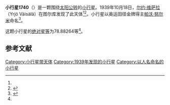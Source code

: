 {{Infobox planet
| bgcolour = #FFFFC0
| name = 1740 Paavo Nurmi
| symbol = 
| image = 
| caption = 
| discovery = yes
| discovery_ref = 
| discoverer = [[尔约·维萨拉|尔约·维萨拉]]（Yrjö Väisälä）
| discovery_site = [[图尔库|图尔库]] 
| discovered = 1939年10月18日
| designations = yes
| mp_name = 
| named_after = 
| alt_names = 1939 UA/ 1933 DD / 1951 YO2 / 1954 NC / 1966 TA
| mp_category = [[主带小行星|主带小行星]]
| orbit_ref = <ref name="a">[http://ssd.jpl.nasa.gov/sbdb.cgi?sstr=1740 1740 Paavo Nurmi] {{Wayback|url=http://ssd.jpl.nasa.gov/sbdb.cgi?sstr=1740 |date=20140902022545 }}，小行星數據庫瀏覽器（JPL Small-Body Database Browser）－[[美国国家航空航天局|美国国家航空航天局]]喷气推进实验室</ref>
| epoch = 2456400.5 (2013年4月18日更新)
| aphelion = {{convert|2.9346395|AU|km|3|abbr=on|lk=out}}
| perihelion = {{convert|1.9990173|AU|km|3|abbr=on}}
| semimajor = {{convert|2.4668284|AU|km|3|abbr=on}}
| eccentricity = 0.1896407
| period = 1415.164208 [[日|日]]<br />3.87[[儒略年|儒略年]]
| avg_speed = 
| inclination = 2.00007
| asc_node = 296.14213
| mean_anomaly = 
| arg_peri = 78.88264
| satellites = 
| physical_characteristics = yes
| dimensions = 
| mass = 
| density = 
| surface_grav = 
| escape_velocity = 
| sidereal_day = 
| axial_tilt = 
| pole_ecliptic_lat = 
| pole_ecliptic_lon = 
| albedo = 
| temperatures= 
| temp_name1 = 
| mean_temp_1 = 
| max_temp_1 = 
| temp_name2 = 
| max_temp_2 = 
| spectral_type = 
| abs_magnitude = 78.88264
}}

'''小行星1740'''（{{lang-en|1740 Paavo Nurmi}}）是一颗围绕[[太阳|太阳]][[公转|公转]]的[[小行星|小行星]]。1939年10月18日，[[尔约·维萨拉|尔约·维萨拉]]（Yrjö Väisälä）在图尔库发现了此天体<ref name="a" /><ref>{{cite news|title=小行星列表|url=http://cfa-www.harvard.edu/iau/lists/NumberedMPs.txt|accessdate=2013-07-08|newspaper=哈佛大学|archive-date=2008-05-17|archive-url=https://web.archive.org/web/20080517010638/http://cfa-www.harvard.edu/iau/lists/NumberedMPs.txt|dead-url=no}}</ref>。小行星以奥运田径金牌得主[[帕沃·努尔米|帕沃·努尔米]]命名<ref name="springer">{{cite book|title=Dictionary of Minor Planet Names – (1740) Paavo Nurmi|url=https://archive.org/details/dictionaryminorp00schm|last=Schmadel|first=Lutz D.|publisher=Springer Berlin Heidelberg|page=[https://archive.org/details/dictionaryminorp00schm/page/138 138]|date=2007|isbn=978-3-540-00238-3|doi=10.1007/978-3-540-29925-7_1741|chapter=(1740) Paavo Nurmi}}</ref>。

这颗小行星的[[绝对星等|绝对星等]]为78.88264等<ref name="a" />。

==参考文献==
{{reflist}}
{{Minor Planet Number|[[小行星1739|小行星1739]]|[[小行星1741|小行星1741]]}}

{{小天体}}

[[Category:小行星带天体|Category:小行星带天体]]
[[Category:1939年发现的小行星|Category:1939年发现的小行星]]
[[Category:以人名命名的小行星|Category:以人名命名的小行星]]

{{asteroid-stub}}